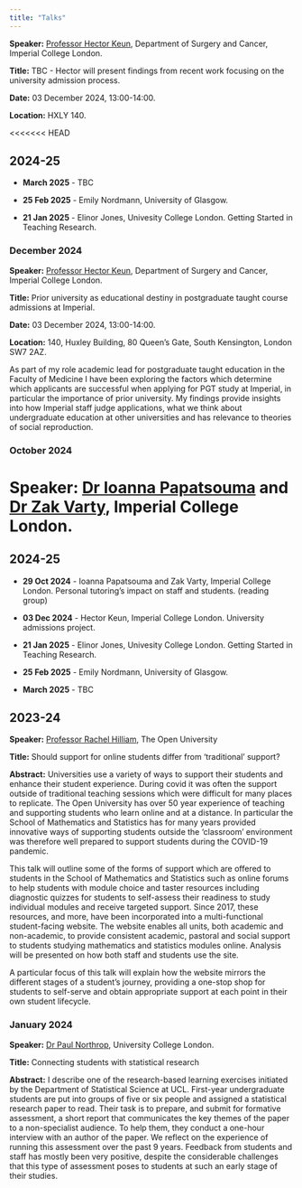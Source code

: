 ```yaml
---
title: "Talks"
---
```


:::{.callout-note title="Upcoming Talk"}

**Speaker:** [Professor Hector Keun](https://profiles.imperial.ac.uk/h.keun), Department of Surgery and Cancer, Imperial College London.

**Title:** TBC - Hector will present findings from recent work focusing on the university admission process.

**Date:** 03 December 2024, 13:00-14:00. 

**Location:** HXLY 140.
:::


<<<<<<< HEAD

## 2024-25 

- **March 2025** - TBC 

- **25 Feb 2025** - Emily Nordmann, University of Glasgow.

- **21 Jan 2025** - Elinor Jones, Univesity College London. Getting Started in Teaching Research.

### December 2024 

**Speaker:** [Professor Hector Keun](https://profiles.imperial.ac.uk/h.keun), Department of Surgery and Cancer, Imperial College London.

**Title:** Prior university as educational destiny in postgraduate taught course admissions at Imperial.

**Date:** 03 December 2024, 13:00-14:00. 

**Location:** 140, Huxley Building, 80 Queen's Gate, South Kensington, London SW7 2AZ.

As part of my role academic lead for postgraduate taught education in the Faculty of Medicine I have been exploring the factors which determine which applicants are successful when applying for PGT study at Imperial, in particular the importance of prior university.  My findings provide insights into how Imperial staff judge applications, what we think about undergraduate education at other universities and has relevance to theories of social reproduction.


### October 2024

**Speaker:** [Dr Ioanna Papatsouma](https://profiles.imperial.ac.uk/i.papatsouma) and [Dr Zak Varty](https://profiles.imperial.ac.uk/z.varty), Imperial College London.
=======
<!--
**Speaker:** Ioanna Papatsouma and Zak Varty, Imperial College London.
>>>>>>> parent of e36001e (add Hector talk detials)

**Title:** The impact of personal tutoring on students and staff.

**Abstract:** This session will explore the impact that personal tutoring can have on both students and staff. We will examine how personal tutoring influences academic success, student well-being, and staff-student relationships by summarising two studies covering the effectiveness of tutoring programs, their benefits and challenges for both students and staff. 

The session aims to spark a discussion on best practices and potential improvements in the tutoring system and how it might be optimised to ensure a positive, supportive and sustainable system for everyone involved.
-->


## 2024-25 

- **29 Oct 2024** - Ioanna Papatsouma and Zak Varty, Imperial College London. Personal tutoring's impact on staff and students. (reading group)


- **03 Dec 2024** - Hector Keun, Imperial College London. University admissions project.

- **21 Jan 2025** - Elinor Jones, Univesity College London. Getting Started in Teaching Research.

- **25 Feb 2025** - Emily Nordmann, University of Glasgow.

- **March 2025** - TBC 



## 2023-24

**Speaker:** [Professor Rachel Hilliam](https://www.open.ac.uk/people/rmh285), The Open University

**Title:** Should support for online students differ from ‘traditional’ support?

**Abstract:** Universities use a variety of ways to support their students and enhance their student experience. During covid it was often the support outside of traditional teaching sessions which were difficult for many places to replicate. The Open University has over 50 year experience of teaching and supporting students who learn online and at a distance. In particular the School of Mathematics and Statistics has for many years provided innovative ways of supporting students outside the ‘classroom’ environment was therefore well prepared to support students during the COVID-19 pandemic.

This talk will outline some of the forms of support which are offered to students in the School of Mathematics and Statistics  such as online forums to help students with module choice and taster resources including diagnostic quizzes for students to self-assess their readiness to study individual modules and receive targeted support. Since 2017, these resources, and more, have been incorporated into a multi-functional student-facing website. The website enables all units, both academic and non-academic, to provide consistent academic, pastoral and social support to students studying mathematics and statistics modules online. Analysis will be presented on how both staff and students use the site. 

A particular focus of this talk will explain how the website mirrors the different stages of a student’s journey, providing a one-stop shop for students to self-serve and obtain appropriate support at each point in their own student lifecycle.


### January 2024

**Speaker:** [Dr Paul Northrop](https://www.ucl.ac.uk/statistics/people/paulnorthrop), University College London. 

**Title:** Connecting students with statistical research 

**Abstract:** I describe one of the research-based learning exercises initiated by the Department of Statistical Science at UCL. First-year undergraduate students are put into groups of five or six people and assigned a statistical research paper to read. Their task is to prepare, and submit for formative assessment, a short report that communicates the key themes of the paper to a non-specialist audience. To help them, they conduct a one-hour interview with an author of the paper. We reflect on the experience of running this assessment over the past 9 years. Feedback from students and staff has mostly been very positive, despite the considerable challenges that this type of assessment poses to students at such an early stage of their studies. 

